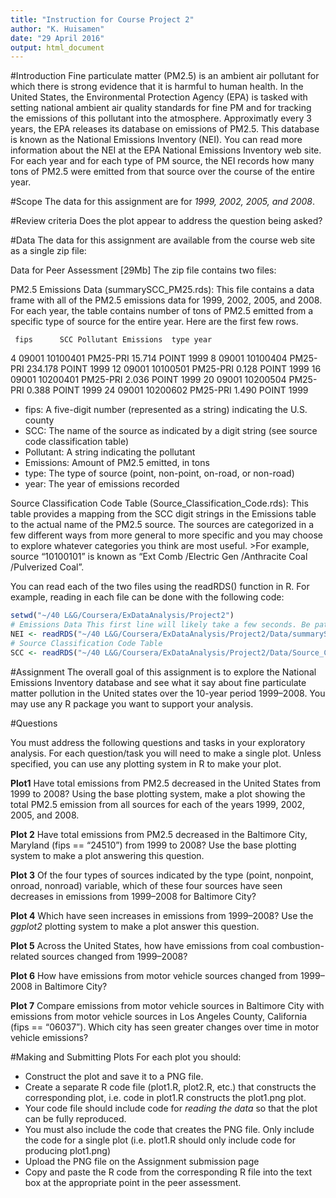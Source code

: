 ```yaml
---
title: "Instruction for Course Project 2"
author: "K. Huisamen"
date: "29 April 2016"
output: html_document
---
```


#Introduction
Fine particulate matter (PM2.5) is an ambient air pollutant for which there is strong evidence that it is harmful to human health. In the United States, the Environmental Protection Agency (EPA) is tasked with setting national ambient air quality standards for fine PM and for tracking the emissions of this pollutant into the atmosphere. Approximatly every 3 years, the EPA releases its database on emissions of PM2.5. This database is known as the National Emissions Inventory (NEI). You can read more information about the NEI at the EPA National Emissions Inventory web site.
For each year and for each type of PM source, the NEI records how many tons of PM2.5 were emitted from that source over the course of the entire year.

#Scope
The data for this assignment are for _1999, 2002, 2005, and 2008_.

#Review criteria 
Does the plot appear to address the question being asked?

#Data 
The data for this assignment are available from the course web site as a single zip file:

Data for Peer Assessment [29Mb]
The zip file contains two files:

PM2.5 Emissions Data (summarySCC_PM25.rds): This file contains a data frame with all of the PM2.5 emissions data for 1999, 2002, 2005, and 2008. For each year, the table contains number of tons of PM2.5 emitted from a specific type of source for the entire year. Here are the first few rows.

     fips      SCC Pollutant Emissions  type year
 4  09001 10100401  PM25-PRI    15.714 POINT 1999
 8  09001 10100404  PM25-PRI   234.178 POINT 1999
 12 09001 10100501  PM25-PRI     0.128 POINT 1999
 16 09001 10200401  PM25-PRI     2.036 POINT 1999
 20 09001 10200504  PM25-PRI     0.388 POINT 1999
 24 09001 10200602  PM25-PRI     1.490 POINT 1999

* fips: A five-digit number (represented as a string) indicating the U.S. county
* SCC: The name of the source as indicated by a digit string (see source code classification table)
* Pollutant: A string indicating the pollutant
* Emissions: Amount of PM2.5 emitted, in tons
* type: The type of source (point, non-point, on-road, or non-road)
* year: The year of emissions recorded

Source Classification Code Table (Source_Classification_Code.rds): This table provides a mapping from the SCC digit strings in the Emissions table to the actual name of the PM2.5 source. The sources are categorized in a few different ways from more general to more specific and you may choose to explore whatever categories you think are most useful. 
>For example, source “10100101” is known as “Ext Comb /Electric Gen /Anthracite Coal /Pulverized Coal”.

You can read each of the two files using the readRDS() function in R. For example, reading in each file can be done with the following code:

```r
setwd("~/40 L&G/Coursera/ExDataAnalysis/Project2")
# Emissions Data This first line will likely take a few seconds. Be patient!
NEI <- readRDS("~/40 L&G/Coursera/ExDataAnalysis/Project2/Data/summarySCC_PM25.rds")
# Source Classification Code Table
SCC <- readRDS("~/40 L&G/Coursera/ExDataAnalysis/Project2/Data/Source_Classification_Code.rds")
```

#Assignment 
The overall goal of this assignment is to explore the National Emissions Inventory database and see what it say about fine particulate matter pollution in the United states over the 10-year period 1999–2008. You may use any R package you want to support your analysis.

#Questions

You must address the following questions and tasks in your exploratory analysis. For each question/task you will need to make a single plot. Unless specified, you can use any plotting system in R to make your plot.

__Plot1__ Have total emissions from PM2.5 decreased in the United States from 1999 to 2008? Using the base plotting system, make a plot showing the total PM2.5 emission from all sources for each of the years 1999, 2002, 2005, and 2008.

__Plot 2__ Have total emissions from PM2.5 decreased in the Baltimore City, Maryland (fips == "24510") from 1999 to 2008? Use the base plotting system to make a plot answering this question.

__Plot 3__ Of the four types of sources indicated by the type (point, nonpoint, onroad, nonroad) variable, which of these four sources have seen decreases in emissions from 1999–2008 for Baltimore City?

__Plot 4__ Which have seen increases in emissions from 1999–2008? Use the _ggplot2_ plotting system to make a plot answer this question.

__Plot 5__ Across the United States, how have emissions from coal combustion-related sources changed from 1999–2008?

__Plot 6__ How have emissions from motor vehicle sources changed from 1999–2008 in Baltimore City?

__Plot 7__ Compare emissions from motor vehicle sources in Baltimore City with emissions from motor vehicle sources in Los Angeles County, California (fips == "06037"). Which city has seen greater changes over time in motor vehicle emissions?

#Making and Submitting Plots 
For each plot you should:

* Construct the plot and save it to a PNG file.
* Create a separate R code file (plot1.R, plot2.R, etc.) that constructs the corresponding plot, i.e. code in plot1.R constructs the plot1.png plot. 
* Your code file should include code for _reading the data_ so that the plot can be fully reproduced. 
* You must also include the code that creates the PNG file. Only include the code for a single plot (i.e. plot1.R should only include code for producing plot1.png)
* Upload the PNG file on the Assignment submission page
* Copy and paste the R code from the corresponding R file into the text box at the appropriate point in the peer assessment.
